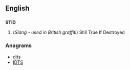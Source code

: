 ==English==

==={{acronym-old}}===
'''STID'''

# (''Slang - used in British graffiti'') Still True If Destroyed

===Anagrams===
* [[dits#English|dits]]
* [[IDTS#English|IDTS]]